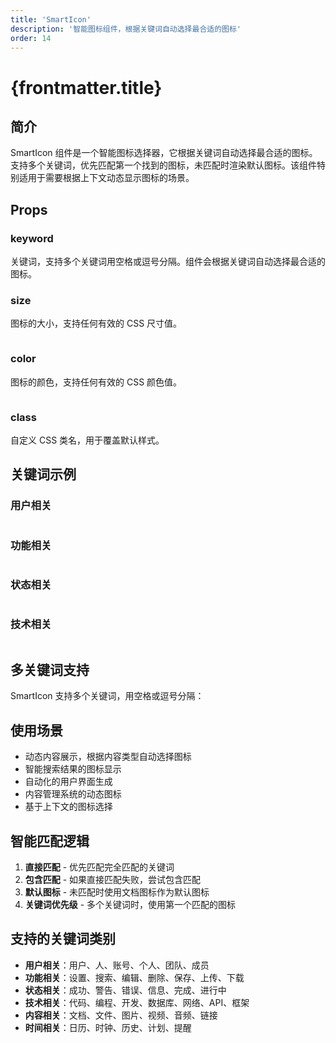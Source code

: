 ```yaml
---
title: 'SmartIcon'
description: '智能图标组件，根据关键词自动选择最合适的图标'
order: 14
---
```



# {frontmatter.title}

## 简介

SmartIcon 组件是一个智能图标选择器，它根据关键词自动选择最合适的图标。支持多个关键词，优先匹配第一个找到的图标，未匹配时渲染默认图标。该组件特别适用于需要根据上下文动态显示图标的场景。

## Props

### keyword

关键词，支持多个关键词用空格或逗号分隔。组件会根据关键词自动选择最合适的图标。

<SmartIcon keyword="用户" size="32px" color="#8b5cf6" />

### size

图标的大小，支持任何有效的 CSS 尺寸值。

<div style="display: flex; gap: 1rem; align-items: center;">
  <SmartIcon keyword="用户" size="16px" color="#8b5cf6" />
  <SmartIcon keyword="设置" size="24px" color="#8b5cf6" />
  <SmartIcon keyword="搜索" size="32px" color="#8b5cf6" />
  <SmartIcon keyword="文档" size="48px" color="#8b5cf6" />
</div>

### color

图标的颜色，支持任何有效的 CSS 颜色值。

<div style="display: flex; gap: 1rem; align-items: center;">
  <SmartIcon keyword="用户" size="24px" color="#8b5cf6" />
  <SmartIcon keyword="用户" size="24px" color="#3b82f6" />
  <SmartIcon keyword="用户" size="24px" color="#10b981" />
  <SmartIcon keyword="用户" size="24px" color="#f59e0b" />
</div>

### class

自定义 CSS 类名，用于覆盖默认样式。

<SmartIcon keyword="用户" size="32px" color="#8b5cf6" class="custom-smart-icon" />

## 关键词示例

### 用户相关

<div style="display: flex; gap: 1rem; align-items: center;">
  <SmartIcon keyword="用户" size="24px" color="#8b5cf6" />
  <SmartIcon keyword="人" size="24px" color="#8b5cf6" />
  <SmartIcon keyword="账号" size="24px" color="#8b5cf6" />
  <SmartIcon keyword="个人" size="24px" color="#8b5cf6" />
</div>

### 功能相关

<div style="display: flex; gap: 1rem; align-items: center;">
  <SmartIcon keyword="设置" size="24px" color="#8b5cf6" />
  <SmartIcon keyword="搜索" size="24px" color="#8b5cf6" />
  <SmartIcon keyword="编辑" size="24px" color="#8b5cf6" />
  <SmartIcon keyword="删除" size="24px" color="#8b5cf6" />
</div>

### 状态相关

<div style="display: flex; gap: 1rem; align-items: center;">
  <SmartIcon keyword="成功" size="24px" color="#8b5cf6" />
  <SmartIcon keyword="警告" size="24px" color="#8b5cf6" />
  <SmartIcon keyword="错误" size="24px" color="#8b5cf6" />
  <SmartIcon keyword="信息" size="24px" color="#8b5cf6" />
</div>

### 技术相关

<div style="display: flex; gap: 1rem; align-items: center;">
  <SmartIcon keyword="代码" size="24px" color="#8b5cf6" />
  <SmartIcon keyword="数据库" size="24px" color="#8b5cf6" />
  <SmartIcon keyword="网络" size="24px" color="#8b5cf6" />
  <SmartIcon keyword="API" size="24px" color="#8b5cf6" />
</div>

## 多关键词支持

SmartIcon 支持多个关键词，用空格或逗号分隔：

<SmartIcon keyword="用户 设置" size="32px" color="#8b5cf6" />

<SmartIcon keyword="代码,编程,开发" size="32px" color="#8b5cf6" />

## 使用场景

- 动态内容展示，根据内容类型自动选择图标
- 智能搜索结果的图标显示
- 自动化的用户界面生成
- 内容管理系统的动态图标
- 基于上下文的图标选择

## 智能匹配逻辑

1. **直接匹配** - 优先匹配完全匹配的关键词
2. **包含匹配** - 如果直接匹配失败，尝试包含匹配
3. **默认图标** - 未匹配时使用文档图标作为默认图标
4. **关键词优先级** - 多个关键词时，使用第一个匹配的图标

## 支持的关键词类别

- **用户相关**：用户、人、账号、个人、团队、成员
- **功能相关**：设置、搜索、编辑、删除、保存、上传、下载
- **状态相关**：成功、警告、错误、信息、完成、进行中
- **技术相关**：代码、编程、开发、数据库、网络、API、框架
- **内容相关**：文档、文件、图片、视频、音频、链接
- **时间相关**：日历、时钟、历史、计划、提醒 
